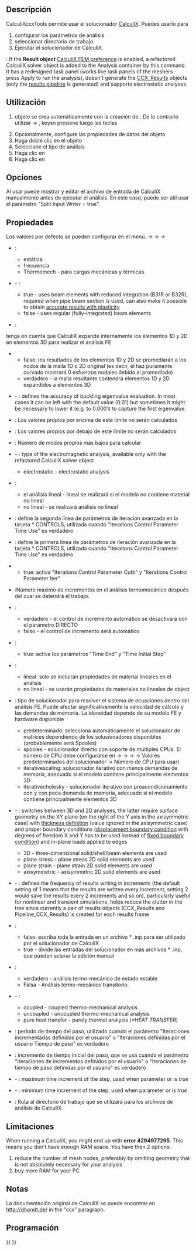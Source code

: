 <languages/>

{{Docnav
|[[FEM_FemMesh2Mesh|FEM mesh to mesh]]
|[[FEM_SolverElmer|Solver Elmer]]
|[[FEM_Workbench|FEM]]
|IconL=FEM_FemMesh2Mesh.svg
|IconR=FEM_SolverElmer.svg
|IconC=Workbench_FEM.svg
}}

<div class="mw-translate-fuzzy">
{{GuiCommand
|Name=FEM SolverCalculixCxxtools
|MenuLocation=Solve → Solver CalculiX Standard
|Workbenches=[[FEM Workbench|FEM]]
|Shortcut=
|SeeAlso=[[FEM_tutorial|FEM tutorial]]
}}
</div>

<span id="Description"></span>
==Descripción==

<div class="mw-translate-fuzzy">
CalculiXccxTools permite usar el solucionador [http://dhondt.de/ CalculiX]. Puedes usarlo para
# configurar los parámetros de análisis
# seleccionar directorio de trabajo
# Ejecutar el solucionador de CalculiX.
</div>

{{Version|1.1}}: If the '''Result object''' [[FEM_Preferences#CalculiX|CalculiX FEM preference]] is enabled, a refactored CalculiX solver object is added to the Analysis container by this command. It has a redesigned task panel (works like task panels of the meshers - press Apply to run the analysis), doesn't generate the [[FEM_ResultShow|CCX_Results]] objects (only the [[FEM_PostPipelineFromResult|results pipeline]] is generated) and supports electrostatic analyses.

<span id="Usage"></span>
<div class="mw-translate-fuzzy">
==Utilización==
</div>

<div class="mw-translate-fuzzy">
# {{KEY|[[Image:FEM_Solver.png|24px]] CalculiXccxTools}}objeto se crea automáticamente con la creación de {{KEY|[[Image:FEM_Analysis.png|24px]] [[FEM_Analysis|Analysis container]]}}. De lo contrario utilizar {{KEY|Solve}} → {{KEY|Solver CalculiX Standard}} ,  {{KEY|X}} keyso presione {{KEY|S}} luego las teclas {{KEY|X}} 
# Opcionalmente, configure las propiedades de datos del objeto {{KEY|[[Image: FEM_Solver.png|24px]] CalculiXccxTools}}
# Haga doble clic en el objeto {{KEY|[[Image: FEM_Solver.png|24px]] CalculiXccxTools}}
# Seleccione el tipo de análisis
# Haga clic en {{KEY|Write .inp file}}
# Haga clic en {{KEY|Run CalculiX}}
</div>

<span id="Options"></span>
==Opciones==

<div class="mw-translate-fuzzy">
Al usar {{KEY|Edit.inp file}} puede mostrar y editar el archivo de entrada de CalculiX manualmente antes de ejecutar el análisis. En este caso, puede ser útil usar el parámetro "Split Input Writer = true".
</div>

<span id="Properties"></span>
==Propiedades==

<div class="mw-translate-fuzzy">
Los valores por defecto se pueden configurar en el menú. {{KEY|Edit}} → {{KEY|Preferences}} → {{KEY|FEM}} → {{KEY|CalculiX}}
</div>

<div class="mw-translate-fuzzy">
* {{PropertyData|Analysis Type}}:
** estática
** frecuencia
** Thermomech - para cargas mecánicas y térmicas.
</div>

* {{PropertyData|Beam Reduced Integration}} - {{Version|1.0}}:
** true - uses beam elements with reduced integration (B31R or B32R), required when pipe beam section is used, can also make it possible to obtain [https://forum.freecad.org/viewtopic.php?t=61233 accurate results with plasticity]
** false - uses regular (fully-integrated) beam elements

<div class="mw-translate-fuzzy">
* {{PropertyData|Beam Shell Result Output 3D}}: 
tenga en cuenta que CalculiX expande internamente los elementos 1D y 2D en elementos 3D para realizar el análisis FE
** falso: los resultados de los elementos 1D y 2D se promediarán a los nodos de la malla 1D o 2D original (es decir, el haz puramente curvado mostrará 0 esfuerzos nodales debido al promediado)
** verdadero - la malla resultante contendrá elementos 1D y 2D expandidos a elementos 3D
</div>

* {{PropertyData|Buckling Accuracy}} - {{Version|1.1}}: defines the accuracy of buckling eigenvalue evaluation. In most cases it can be left with the default value (0.01) but sometimes it might be necessary to lower it (e.g. to 0.0001) to capture the first eigenvalue.

<div class="mw-translate-fuzzy">
* {{PropertyData|Eigenmode High Limit}}: Los valores propios por encima de este límite no serán calculados
</div>

* {{PropertyData|Eigenmode Low Limit}}: Los valores propios por debajo de este límite no serán calculados

* {{PropertyData|Eigenmodes Count}}: Número de modos propios más bajos para calcular

* {{PropertyData|Electromagnetic Mode}} - {{Version|1.0}}: type of the electromagnetic analysis, available only with the refactored CalculiX solver object
** electrostatic - electrostatic analysis

<div class="mw-translate-fuzzy">
* {{PropertyData|Geometric Nonlinearity}}:
** el análisis lineal - lineal se realizará si el modelo no contiene material no lineal
** no lineal - se realizará análisis no lineal
</div>

<div class="mw-translate-fuzzy">
* {{PropertyData|Iterations Control parameter Cutb}}: define la segunda línea de parámetros de iteración avanzada en la tarjeta * CONTROLS, utilizada cuando "Iterations Control Parameter Time Use" es verdadero
</div>

<div class="mw-translate-fuzzy">
* {{PropertyData|Iterations Control Parameter Iter}}: define la primera línea de parámetros de iteración avanzada en la tarjeta * CONTROLS, utilizada cuando "Iterations Control Parameter Time Use" es verdadero
</div>

<div class="mw-translate-fuzzy">
* {{PropertyData|Iterations Control Parameter Time Use}}
** true: activa "Iterations Control Parameter Cutb" y "Iterations Control Parameter Iter"
</div>

<div class="mw-translate-fuzzy">
* {{PropertyData|Iterations Thermo Mech Maximum}}:Número máximo de incrementos en el análisis termomecánico después del cual se detendrá el trabajo.
</div>

* {{PropertyData|Iterations User Defined Incrementations}}:
** verdadero - el control de incremento automático se desactivará con el parámetro DIRECTO
** falso - el control de incremento será automático

<div class="mw-translate-fuzzy">
* {{PropertyData|Iterations User Defined Time Step Length}}:
** true: activa los parámetros "Time End" y "Time Initial Step"
</div>

<div class="mw-translate-fuzzy">
* {{PropertyData|Material Nonlinearity}}:
** lineal: solo se incluirán propiedades de material lineales en el análisis
** no lineal - se usarán propiedades de materiales no lineales de{{KEY|[[Image:FEM_MaterialMechanicalNonlinear.png|24px]] '''[[FEM_MaterialMechanicalNonlinear|Nonlinear mechanical material]]'''}} object
</div>

<div class="mw-translate-fuzzy">
* {{PropertyData | Matrix Solver Type}}: tipo de solucionador para resolver el sistema de ecuaciones dentro del análisis FE. Puede afectar significativamente la velocidad de cálculo y las demandas de memoria. La idoneidad depende de su modelo FE y hardware disponible
** predeterminado: selecciona automáticamente el solucionador de matrices dependiendo de los solucionadores disponibles (probablemente será Spooles)
** spooles - solucionador directo con soporte de múltiples CPUs. El número de CPU debe configurarse en {{KEY | Edit}} → {{KEY | Preferences}} → {{KEY | FEM}} → {{KEY | CalculiX}} → Valores predeterminados del solucionador → Número de CPU para usar)
** iterativescaling: solucionador iterativo con menos demandas de memoria, adecuado si el modelo contiene principalmente elementos 3D
** iterativecholesky - solucionador iterativo con preacondicionamiento con y con poca demanda de memoria, adecuado si el modelo contiene principalmente elementos 3D
</div>

* {{PropertyData|Model Space}} - {{Version|1.0}}: switches between 3D and 2D analyses, the latter require surface geometry on the XY plane (on the right of the Y axis in the axisymmetric case) with [[FEM_ElementGeometry2D|thickness definition]] (value ignored in the axisymmetric case) and proper boundary conditions ([[FEM_ConstraintDisplacement|displacement boundary condition]] with degrees of freedom X and Y has to be used instead of [[FEM_ConstraintFixed|fixed boundary condition]]) and in-plane loads applied to edges
** 3D - three-dimensional solid/shell/beam elements are used
** plane stress - plane stress 2D solid elements are used
** plane strain - plane strain 2D solid elements are used
** axisymmetric - axisymmetric 2D solid elements are used

* {{PropertyData|Output Frequency}} - {{Version|1.0}}: defines the frequency of results writing in increments (the default setting of 1 means that the results are written every increment, setting 2 would save the results every 2 increments and so on), particularly useful for nonlinear and transient simulations, helps reduce the clutter in the tree since currently a pair of results objects (CCX_Results and Pipeline_CCX_Results) is created for each results frame

* {{PropertyData|Split Input Writer}}:
** falso: escriba toda la entrada en un archivo * .inp para ser utilizado por el solucionador de CalculiX
** true - divide las entradas del solucionador en más archivos * .inp, que pueden aclarar la edición manual

<div class="mw-translate-fuzzy">
* {{PropertyData|Thermo Mechanical Steady State}}:
** verdadero - análisis termo-mecánico de estado estable
** Falsa - Análisis termo-mecánico transitorio.
</div>

* {{PropertyData|Thermo Mech Type}} - {{Version|1.0}}:
** coupled - coupled thermo-mechanical analysis
** uncoupled - uncoupled thermo-mechanical analysis
** pure heat transfer - purely thermal analysis (''*HEAT TRANSFER'')

<div class="mw-translate-fuzzy">
* {{PropertyData|Time End}}: período de tiempo del paso, utilizado cuando el parámetro "Iteraciones incrementadas definidas por el usuario" o "Iteraciones definidas por el usuario Tiempo de paso" es verdadero
</div>

<div class="mw-translate-fuzzy">
* {{PropertyData|Time Initial Step}}: incremento de tiempo inicial del paso, que se usa cuando el parámetro "Iteraciones de incrementos definidos por el usuario" o "Iteraciones de tiempo de paso definidas por el usuario" es verdadero
</div>

* {{PropertyData|Time Maximum Step}} - {{Version|1.0}}: maximum time increment of the step, used when parameter {{PropertyData|Iterations User Defined Incrementations}} or {{PropertyData|Iterations User Defined Time Step Length}} is ''true''

* {{PropertyData|Time Minimum Step}} - {{Version|1.0}}: minimum time increment of the step, used when parameter {{PropertyData|Iterations User Defined Incrementations}} or {{PropertyData|Iterations User Defined Time Step Length}} is ''true''

* {{PropertyData|Working Dir}}: Ruta al directorio de trabajo que se utilizará para los archivos de análisis de CalculiX.

<span id="Limitations"></span>
==Limitaciones==

When running a CalculiX, you might end up with '''error 4294977295'''. This means you don't have enough RAM space. You have then 2 options:
# reduce the number of mesh nodes, preferably by omitting geometry that is not absolutely necessary for your analysis
# buy more RAM for your PC

<span id="Notes"></span>
==Notas==

La documentación original de CalculiX se puede encontrar en http://dhondt.de/ in the "ccx" paragraph.

<span id="Scripting"></span>
==Programación==


{{Docnav
|[[FEM_FemMesh2Mesh|FEM mesh to mesh]]
|[[FEM_SolverElmer|Solver Elmer]]
|[[FEM_Workbench|FEM]]
|IconL=FEM_FemMesh2Mesh.svg
|IconR=FEM_SolverElmer.svg
|IconC=Workbench_FEM.svg
}}

{{FEM Tools navi{{#translation:}}}}
{{Userdocnavi{{#translation:}}}}